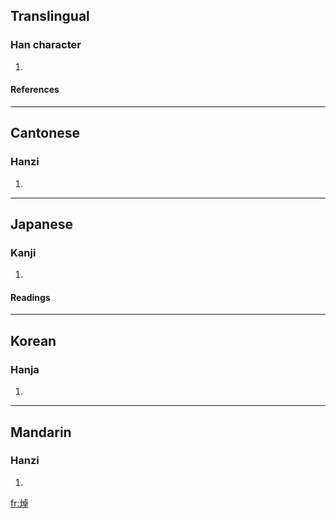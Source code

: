 ==Translingual==
===Han character===
{{Han char|rn=86|rad=火|as=08|sn=12|four=9184<sub>6</sub>|canj=火卜日十 (FYAJ)}}
# {{defn|Han|sort=火08}}
====References====
{{Han ref|kx=0675.020|dkj=19139|dj=1086.130|hdz=32208.130|uh=712F|ud=28975|bh=DA5A|bd=55898}}

----
==Cantonese==
===Hanzi===
{{yue-hanzi|jyut=|y=cheuk3, jeuk3}}
# {{defn|Cantonese}}

----
==Japanese==
===Kanji===
{{ja-kanji|grade=|rs=火08}}
# {{defn|Japanese}} 
====Readings====
{{ja-readings|on=[[しゃく]] (shaku), [[とく]] (toku), [[たく]] (taku)|kun=[[あきらか]] (akiraka)}}

----
==Korean==
===Hanja===
{{ko-hanja|hangeul=작|eumhun=|rv=jak|mr=chak|y=cak}}
# {{defn|Korean}}

----
==Mandarin==
===Hanzi===
{{cmn-hanzi|pin=[[chāo]] (chao1), [[chuò]] (chuo4), [[zhuō]] (zhuo1), [[zhuó]] (zhuo2)|wg=ch'ao<sup>1</sup>, ch'o<sup>4</sup>, cho<sup>1</sup>, cho<sup>2</sup>}}
# {{defn|Mandarin}}

[[fr:焯]]